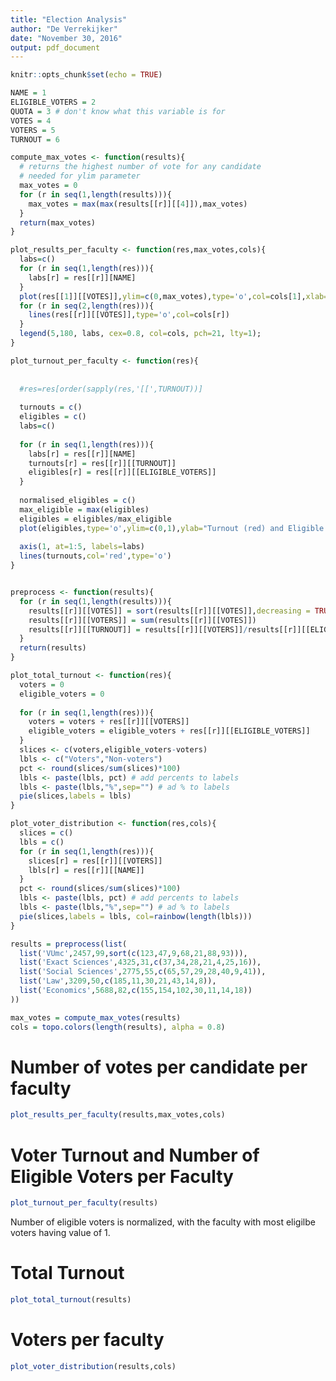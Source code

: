 ```yaml
---
title: "Election Analysis"
author: "De Verrekijker"
date: "November 30, 2016"
output: pdf_document
---
```


```r
knitr::opts_chunk$set(echo = TRUE)
```

```r

NAME = 1
ELIGIBLE_VOTERS = 2
QUOTA = 3 # don't know what this variable is for
VOTES = 4
VOTERS = 5
TURNOUT = 6

compute_max_votes <- function(results){
  # returns the highest number of vote for any candidate
  # needed for ylim parameter
  max_votes = 0
  for (r in seq(1,length(results))){
    max_votes = max(max(results[[r]][[4]]),max_votes)
  }
  return(max_votes)
}

plot_results_per_faculty <- function(res,max_votes,cols){
  labs=c()
  for (r in seq(1,length(res))){
    labs[r] = res[[r]][NAME]
  }
  plot(res[[1]][[VOTES]],ylim=c(0,max_votes),type='o',col=cols[1],xlab='nth place',ylab='number of votes')
  for (r in seq(2,length(res))){
    lines(res[[r]][[VOTES]],type='o',col=cols[r])
  }
  legend(5,180, labs, cex=0.8, col=cols, pch=21, lty=1);
}

plot_turnout_per_faculty <- function(res){
  
  
  #res=res[order(sapply(res,'[[',TURNOUT))]
  
  turnouts = c()
  eligibles = c()
  labs=c()
  
  for (r in seq(1,length(res))){
    labs[r] = res[[r]][NAME]
    turnouts[r] = res[[r]][[TURNOUT]]
    eligibles[r] = res[[r]][[ELIGIBLE_VOTERS]]
  }
  
  normalised_eligibles = c()
  max_eligible = max(eligibles)
  eligibles = eligibles/max_eligible
  plot(eligibles,type='o',ylim=c(0,1),ylab="Turnout (red) and Eligible Voters (black)", xaxt = "n",xlab='Faculty')
  
  axis(1, at=1:5, labels=labs)
  lines(turnouts,col='red',type='o')
}


preprocess <- function(results){
  for (r in seq(1,length(results))){
    results[[r]][[VOTES]] = sort(results[[r]][[VOTES]],decreasing = TRUE)
    results[[r]][[VOTERS]] = sum(results[[r]][[VOTES]])
    results[[r]][[TURNOUT]] = results[[r]][[VOTERS]]/results[[r]][[ELIGIBLE_VOTERS]]
  }
  return(results)
}

plot_total_turnout <- function(res){
  voters = 0
  eligible_voters = 0
  
  for (r in seq(1,length(res))){
    voters = voters + res[[r]][[VOTERS]]
    eligible_voters = eligible_voters + res[[r]][[ELIGIBLE_VOTERS]]
  }
  slices <- c(voters,eligible_voters-voters)
  lbls <- c("Voters","Non-voters")
  pct <- round(slices/sum(slices)*100)
  lbls <- paste(lbls, pct) # add percents to labels 
  lbls <- paste(lbls,"%",sep="") # ad % to labels 
  pie(slices,labels = lbls)
}

plot_voter_distribution <- function(res,cols){
  slices = c()
  lbls = c()
  for (r in seq(1,length(res))){
    slices[r] = res[[r]][[VOTERS]]
    lbls[r] = res[[r]][[NAME]]
  }
  pct <- round(slices/sum(slices)*100)
  lbls <- paste(lbls, pct) # add percents to labels 
  lbls <- paste(lbls,"%",sep="") # ad % to labels 
  pie(slices,labels = lbls, col=rainbow(length(lbls)))
}

```

```r
results = preprocess(list(
  list('VUmc',2457,99,sort(c(123,47,9,68,21,88,93))),
  list('Exact Sciences',4325,31,c(37,34,28,21,4,25,16)),
  list('Social Sciences',2775,55,c(65,57,29,28,40,9,41)),
  list('Law',3209,50,c(185,11,30,21,43,14,8)),
  list('Economics',5688,82,c(155,154,102,30,11,14,18))
))
```

```r
max_votes = compute_max_votes(results)
cols = topo.colors(length(results), alpha = 0.8)
```

# Number of votes per candidate per faculty

```r
plot_results_per_faculty(results,max_votes,cols)
```

# Voter Turnout and Number of Eligible Voters per Faculty

```r
plot_turnout_per_faculty(results)
```

Number of eligible voters is normalized, with the faculty with most eligilbe voters having value of 1. 

# Total Turnout

```r
plot_total_turnout(results)
```

# Voters per faculty

```r
plot_voter_distribution(results,cols)
```

